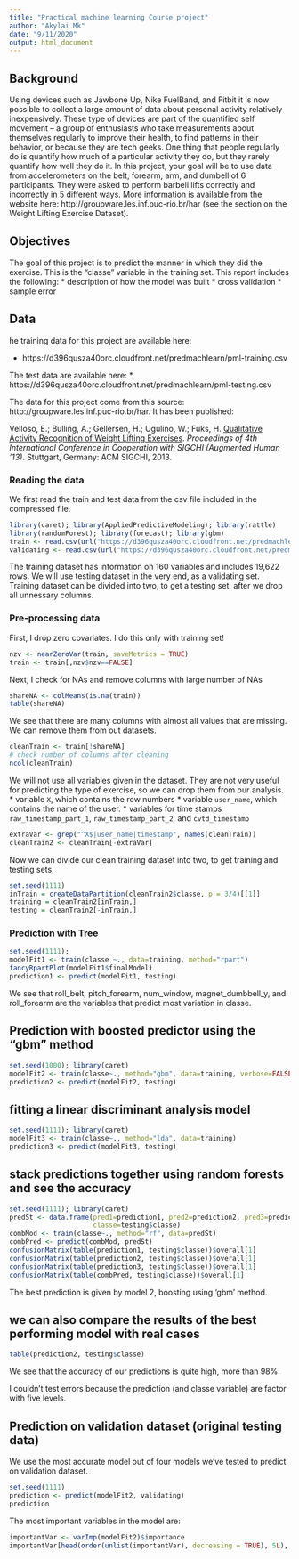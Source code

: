 ---
title: "Practical machine learning Course project"
author: "Akylai Mk"
date: "9/11/2020"
output: html_document
---

## Background
Using devices such as Jawbone Up, Nike FuelBand, and Fitbit it is now possible to collect a large amount of data about personal activity relatively inexpensively. These type of devices are part of the quantified self movement – a group of enthusiasts who take measurements about themselves regularly to improve their health, to find patterns in their behavior, or because they are tech geeks. One thing that people regularly do is quantify how much of a particular activity they do, but they rarely quantify how well they do it. In this project, your goal will be to use data from accelerometers on the belt, forearm, arm, and dumbell of 6 participants. They were asked to perform barbell lifts correctly and incorrectly in 5 different ways. More information is available from the website here: http://groupware.les.inf.puc-rio.br/har (see the section on the Weight Lifting Exercise Dataset).

## Objectives

The goal of this project is to predict the manner in which they did the exercise. This is the "classe" variable in the training set. This report includes the following:
* description of how the model was built
* cross validation
* sample error 

## Data

he training data for this project are available here:

* https://d396qusza40orc.cloudfront.net/predmachlearn/pml-training.csv

The test data are available here:
* https://d396qusza40orc.cloudfront.net/predmachlearn/pml-testing.csv 

The data for this project come from this source: http://groupware.les.inf.puc-rio.br/har. 
It has been published:

Velloso, E.; Bulling, A.; Gellersen, H.; Ugulino, W.; Fuks, H. [Qualitative Activity Recognition of Weight Lifting Exercises](http://groupware.les.inf.puc-rio.br/har#ixzz34irPKNuZ). *Proceedings of 4th International Conference in Cooperation with SIGCHI (Augmented Human '13)*. Stuttgart, Germany: ACM SIGCHI, 2013.



### Reading the data

We first read the train and test data from the csv file included in the compressed file. 

```{r, cache=TRUE, message=FALSE}
library(caret); library(AppliedPredictiveModeling); library(rattle)
library(randomForest); library(forecast); library(gbm)
train <- read.csv(url("https://d396qusza40orc.cloudfront.net/predmachlearn/pml-training.csv"))
validating <- read.csv(url("https://d396qusza40orc.cloudfront.net/predmachlearn/pml-testing.csv"))
```
The training dataset has information on 160 variables and includes 19,622 rows.
We will use testing dataset in the very end, as a validating set. 
Training dataset can be divided into two, to get a testing set, after we drop all unnessary columns.


### Pre-processing data
First, I drop zero covariates. I do this only with training set!

```{r, cache=TRUE, message=FALSE}
nzv <- nearZeroVar(train, saveMetrics = TRUE)
train <- train[,nzv$nzv==FALSE]
```

Next, I check for NAs and remove columns with large number of NAs
```{r, cache=TRUE, message=FALSE}
shareNA <- colMeans(is.na(train))
table(shareNA)

```
We see that there are many columns with almost all values that are missing. 
We can remove them from out datasets.

```{r, cache=TRUE, message=FALSE}
cleanTrain <- train[!shareNA]
# check number of columns after cleaning
ncol(cleanTrain)
```

We will not use all variables given in the dataset. They are not very useful for predicting the type of exercise, so we can drop them from our analysis. 
* variable `X`, which contains the row numbers
* variable `user_name`, which contains the name of the user.
* variables for time stamps `raw_timestamp_part_1`, `raw_timestamp_part_2`, and `cvtd_timestamp`


```{r, cache=TRUE, message-FALSE}
extraVar <- grep("^X$|user_name|timestamp", names(cleanTrain))
cleanTrain2 <- cleanTrain[-extraVar]
```

Now we can divide our clean training dataset into two, to get training and testing sets.


```{r,  cache=TRUE,message=FALSE}
set.seed(1111)
inTrain = createDataPartition(cleanTrain2$classe, p = 3/4)[[1]]
training = cleanTrain2[inTrain,]
testing = cleanTrain2[-inTrain,]
```


### Prediction with Tree
```{r, cache = TRUE, message=FALSE}
set.seed(1111); 
modelFit1 <- train(classe ~., data=training, method="rpart")
fancyRpartPlot(modelFit1$finalModel)
prediction1 <- predict(modelFit1, testing)
```
We see that roll_belt, pitch_forearm, num_window, magnet_dumbbell_y, and roll_forearm are the variables that predict most variation in classe.

## Prediction with boosted predictor using the "gbm" method
```{r, message=FALSE}
set.seed(1000); library(caret)
modelFit2 <- train(classe~., method="gbm", data=training, verbose=FALSE)
prediction2 <- predict(modelFit2, testing)
```

## fitting a linear discriminant analysis model
```{r, cache=TRUE, message=FALSE}
set.seed(1111); library(caret)
modelFit3 <- train(classe~., method="lda", data=training)
prediction3 <- predict(modelFit3, testing)
```

## stack predictions together using random forests and see the accuracy

``` {r, cache = TRUE, message=FALSE}
set.seed(1111); library(caret)
predSt <- data.frame(pred1=prediction1, pred2=prediction2, pred3=prediction3,
                     classe=testing$classe)
combMod <- train(classe~., method="rf", data=predSt)
combPred <- predict(combMod, predSt)
confusionMatrix(table(prediction1, testing$classe))$overall[1]
confusionMatrix(table(prediction2, testing$classe))$overall[1]
confusionMatrix(table(prediction3, testing$classe))$overall[1]
confusionMatrix(table(combPred, testing$classe))$overall[1]
```
The best prediction is given by model 2, boosting using 'gbm' method. 

## we can also compare the results of the best performing model with real cases

```{r, cache = TRUE, message=FALSE}
table(prediction2, testing$classe)
```

We see that the accuracy of our predictions is quite high, more than 98%.

I couldn't test errors because the prediction (and classe variable) are factor with five levels. 

## Prediction on validation dataset (original testing data)

We use the most accurate model out of four models we've tested to predict on validation dataset.

```{r, cache = TRUE, message=FALSE}
set.seed(1111)
prediction <- predict(modelFit2, validating)
prediction

```
The most important variables in the model are:

```{r, cache = TRUE, message=FALSE}
importantVar <- varImp(modelFit2)$importance
importantVar[head(order(unlist(importantVar), decreasing = TRUE), 5L), , drop = FALSE]
```